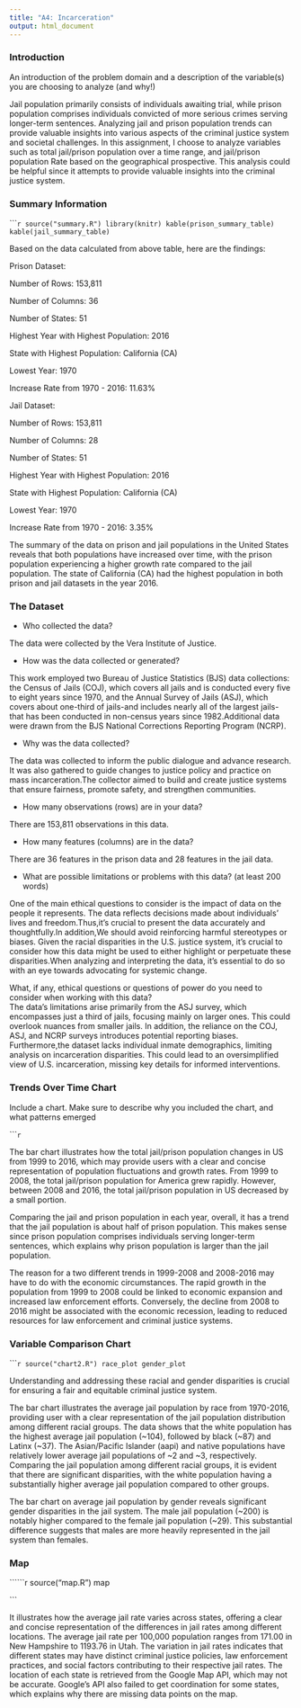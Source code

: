 ```yaml
---
title: "A4: Incarceration"
output: html_document
---
```


### Introduction

An introduction of the problem domain and a description of the variable(s) you are choosing to analyze (and why!)

Jail population primarily consists of individuals awaiting trial, while prison population comprises individuals convicted of more serious crimes serving longer-term sentences. Analyzing jail and prison population trends can provide valuable insights into various aspects of the criminal justice system and societal challenges. In this assignment, I choose to analyze variables such as total jail/prison population over a time range, and jail/prison population Rate based on the geographical prospective. This analysis could be helpful since it attempts to provide valuable insights into the criminal justice system. 

### Summary Information

``````r
source("summary.R")
library(knitr)
kable(prison_summary_table)
kable(jail_summary_table)
```

Based on the data calculated from above table, here are the findings:

Prison Dataset:

Number of Rows: 153,811

Number of Columns: 36

Number of States: 51

Highest Year with Highest Population: 2016

State with Highest Population: California (CA)

Lowest Year: 1970

Increase Rate from 1970 - 2016: 11.63%

Jail Dataset:

Number of Rows: 153,811

Number of Columns: 28

Number of States: 51

Highest Year with Highest Population: 2016

State with Highest Population: California (CA)

Lowest Year: 1970

Increase Rate from 1970 - 2016: 3.35%

The summary of the data on prison and jail populations in the United States reveals that both populations have increased over time, with the prison population experiencing a higher growth rate compared to the jail population. The state of California (CA) had the highest population in both prison and jail datasets in the year 2016.


### The Dataset
- Who collected the data?  

The data were collected by the Vera Institute of Justice.

- How was the data collected or generated? 

This work employed two Bureau of Justice Statistics (BJS) data collections: the Census of Jails (COJ), which covers all jails and is conducted every five to eight years since 1970, and the Annual Survey of Jails (ASJ), which covers about one-third of jails-and includes nearly all of the largest jails-that has been conducted in non-census years since 1982.Additional data were drawn from the BJS National Corrections Reporting Program (NCRP).

- Why was the data collected?

The data was collected to inform the public dialogue and advance research. It was also gathered to guide changes to justice policy and practice on mass incarceration.The collector aimed  to build and create justice systems that ensure fairness, promote safety, and strengthen communities.

- How many observations (rows) are in your data?

There are 153,811 observations in this data.

- How many features (columns) are in the data?

There are 36 features in the prison data and 28 features in the jail data.

- What are possible limitations or problems with this data? (at least 200 words)

One of the main ethical questions to consider is the impact of data on the people it represents.
The data reflects decisions made about individuals' lives and freedom.Thus,it's crucial to present the data accurately and thoughtfully.In addition,We should avoid reinforcing harmful stereotypes or biases.
Given the racial disparities in the U.S. justice system, it's crucial to consider how this data might be used to either highlight or perpetuate these disparities.When analyzing and interpreting the data, it's essential to do so with an eye towards advocating for systemic change.

What, if any, ethical questions or questions of power do you need to consider when working with this data?  
The data's limitations arise primarily from the ASJ survey, which encompasses just a third of jails, focusing mainly on larger ones. This could overlook nuances from smaller jails. In addition, the reliance on the COJ, ASJ, and NCRP surveys introduces potential reporting biases. Furthermore,the dataset lacks individual inmate demographics, limiting analysis on incarceration disparities. This could lead to an oversimplified view of U.S. incarceration, missing key details for informed interventions.

### Trends Over Time Chart
Include a chart. Make sure to describe why you included the chart, and what patterns emerged

``````r

```

The bar chart illustrates how the total jail/prison population changes in US from 1999 to 2016, which may provide users with a clear and concise representation of population fluctuations and growth rates. From 1999 to 2008, the  total jail/prison population for America grew rapidly. However, between 2008 and 2016, the total jail/prison population in US decreased by a small portion. 

Comparing the jail and prison population in each year, overall, it has a trend that the jail population is about half of prison population. This makes sense since prison population comprises individuals serving longer-term sentences, which explains why prison population is larger than the jail population.

The reason for a two different trends in 1999-2008 and 2008-2016 may have to do with the economic circumstances. The rapid growth in the population from 1999 to 2008 could be linked to economic expansion and increased law enforcement efforts. Conversely, the decline from 2008 to 2016 might be associated with the economic recession, leading to reduced resources for law enforcement and criminal justice systems.

### Variable Comparison Chart
``````r
source("chart2.R")
race_plot
gender_plot
```

Understanding and addressing these racial and gender disparities is crucial for ensuring a fair and equitable criminal justice system.

The bar chart illustrates the average jail population by race from 1970-2016, providing user with a clear representation of the jail population distribution among different racial groups. The data shows that the white population has the highest average jail population (~104), followed by black (~87) and Latinx (~37). The Asian/Pacific Islander (aapi) and native populations have relatively lower average jail populations of ~2 and ~3, respectively. Comparing the jail population among different racial groups, it is evident that there are significant disparities, with the white population having a substantially higher average jail population compared to other groups. 

The bar chart on average jail population by gender reveals significant gender disparities in the jail system. The male jail population (~200) is notably higher compared to the female jail population (~29). This substantial difference suggests that males are more heavily represented in the jail system than females. 

### Map
``````r
source("map.R")
map

```

It illustrates how the average jail rate varies across states, offering a clear and concise representation of the differences in jail rates among different locations. The average jail rate per 100,000 population ranges from 171.00 in New Hampshire to 1193.76 in Utah. The variation in jail rates indicates that different states may have distinct criminal justice policies, law enforcement practices, and social factors contributing to their respective jail rates. The location of each state is retrieved from the Google Map API, which may not be accurate. Google's API also failed to get coordination for some states, which explains why there are missing data points on the map.